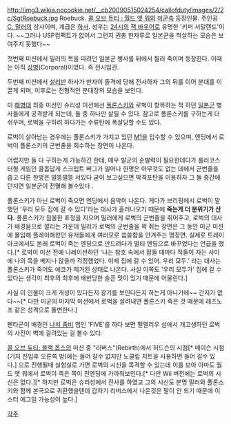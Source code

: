http://img3.wikia.nocookie.net/__cb20090515024254/callofduty/images/2/2c/SgtRoebuck.jpg
Roebuck. [[콜 오브 듀티 : 월드 앳 워]]의 [[미군]]측 등장인물. 주인공 [[C. 밀러]]의 상사이며, 계급은 [[하사]].  성우는 [[24시]]의 [[잭 바우어]]로 유명한 '키퍼 서덜랜드'이다. ~~그러나 USP컴팩트가 없어서 그런지 권총 한자루로 일본군을 척살하는 모습은 보여주지 못했다~~

첫번째 미션에서 밀러의 목을 따려던 일본군 병사를 뒤에서 찔러 죽이며 등장한다. 이때는 아직 [[상병]](Corporal)이었다. 즉 전시임관.

두번째 미션에서 [[설리반]] 하사가 반자이 돌격에 당해 전사하자 그의 뒤를 이어 분대를 이끌게 되며, 이후로는 전형적인 분대장의 모습을 보인다. 

미 [[해병대]] 최종 미션인 슈리성 미션에선 [[폴론스키]]와 로벅이 항복하는 척 하던 [[일본군]] 병사들에게 공격받게 되는데, 둘 중 하나만 살릴 수 있다. 참고로 폴론스키를 구하는게 더 쉬우며, 로벅을 구하려 하다가는 수류탄에 폭살당할 수도 있다.

로벅이 살아남는 경우에는 폴론스키가 가지고 있던 [[M1]]을 입수할 수 있으며, 엔딩에서 로벅이 폴론스키의 군번줄을 회수하는 장면이 나온다.

어렵지만 둘 다 구하는게 가능하긴 한데, 매우 발군의 순발력이 필요한데다가 롤러코스터형 게임인 콜옵답게 스크립트 버그가 일어나 한명은 아무것도 없는 데에서 군번줄을 줍고 다른 한명은 멀뚱멀뚱 서있다 굳이 보고싶으면
박격포탄을 이용하자 그 둘 중간에 던지면 일본군이 전멸해 볼수있다 . 

폴론스키가 아닌 로벅이 죽으면 엔딩에서 음악이 나온다. 게다가 브리핑에서 로벅이 말했던 '우리 모두 집에 갈 수 있다'라는 대사가 흘러나오기 때문에 '''죽는게 더 분위기가 산다.'''  폴론스키가 침울한 표정을 지으며 밀러에게 로벅의 군번줄을 쥐어주고, 로벅의 대사가 배경음으로 깔리는 가운데 밀러가 로벅의 군번줄을 꽉 쥐는 장면은 그 동안 미군 미션에 몰입해 플레이해왔던 유저들에게 여러모로 씁쓸함을 안겨주는 명장면. 실제로 트레이아크에서도 본래 로벅이 죽는 엔딩으로 만드려다가 멀티 엔딩으로 바꾸었다는 언급을 했다.[* 로벅이 미션 전에 나레이션하던 '나는 참호 속에서 잠들 때마다 적들이 자는 사이에 나의 목을 베지나 않을까 걱정했었다. 이제 집에 갈 수 있어. 우리 모두.' 라는 대사는 폴론스키가 죽어도 에코가 제거된 상태로 나온다. 사실 이쪽도 '우리 모두가' 집에 갈 수 있다는 생각이 최후의 최후에 배반당한 슬픈 맛이 있기 때문에 어울린다.]

사실 이 인물이 크게 개성이 있다든지 광기를 보인다든지 하는게 아니기에~~ 간지가 없다~~[* 다만 미군의 마지막 미션에서 로벅을 살려내면 폴론스키 죽은 것 때문에 레즈노프 같은 성격으로 돌변한다.] 

펜타곤이 배경인 [[나치 좀비]] 맵인 'FIVE'를 하다 보면 펠렐리우 섬에서 개고생하던 로벅의 사진이 벽에 걸려있는 걸 볼수 있다.

[[콜 오브 듀티: 블랙 옵스]]의 미션 중 "리버스"(Rebirth)에서 허드슨의 시점[* 메이슨 시점 (기지 진입후 오른쪽 방)에는 들어 갈수 없지만 노클립 치트을 사용하면 들어 갈수 있다.] 으로 진행될때 실험실로 가면 로벅의 시신을 목격할 수 있는데 이를 보아 아마도 월드 앳 워에서 로벅이 죽은 쪽이 진엔딩에 가까워보인다.[* 다만 Wii 버전에는 로벅의 시신은 없다.][* 하지만 로벅은 슈리성에서 전사를 하였고 그의 시신도 분명 밀러와 폴론스키와 함께 본국으로 귀환했을텐데 갑자기 리버스에서 나온것은 말이 안 되기 때문에 이스터 에그일 가능성이 높다.]


[[각주]]
